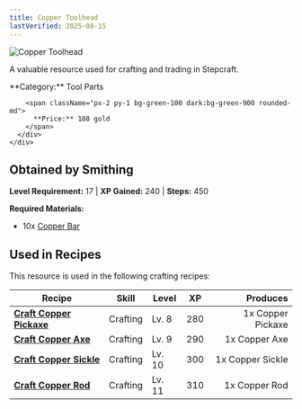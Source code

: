```yaml
---
title: Copper Toolhead
lastVerified: 2025-08-15
---
```


<div className="flex items-start gap-6 mb-8">
  <div className="flex-shrink-0">
    <img src="/assets/resources/smithing/copper_toolhead.png" alt="Copper Toolhead" className="w-24 h-24 border rounded-lg" />
  </div>
  <div className="flex-1">
    <div className="space-y-2">
      <p className="text-lg text-muted-foreground">A valuable resource used for crafting and trading in Stepcraft.</p>
      <div className="flex flex-wrap gap-4 text-sm">
        <span className="px-2 py-1 bg-blue-100 dark:bg-blue-900 rounded-md">
          **Category:** Tool Parts
        </span>
        
        <span className="px-2 py-1 bg-green-100 dark:bg-green-900 rounded-md">
          **Price:** 108 gold
        </span>
      </div>
    </div>
  </div>
</div>

## Obtained by Smithing
**Level Requirement:** 17 | **XP Gained:** 240 | **Steps:** 450


**Required Materials:**
- 10x [Copper Bar](/docs/resources/individual/copper_bar)


## Used in Recipes

This resource is used in the following crafting recipes:

| Recipe | Skill | Level | XP | Produces |
|--------|-------|-------|----|---------:|
| **[Craft Copper Pickaxe](/docs/items/individual/copper_pickaxe)** | Crafting | Lv. 8 | 280 | 1x Copper Pickaxe |
| **[Craft Copper Axe](/docs/items/individual/copper_axe)** | Crafting | Lv. 9 | 290 | 1x Copper Axe |
| **[Craft Copper Sickle](/docs/items/individual/copper_sickle)** | Crafting | Lv. 10 | 300 | 1x Copper Sickle |
| **[Craft Copper Rod](/docs/items/individual/copper_rod)** | Crafting | Lv. 11 | 310 | 1x Copper Rod |
